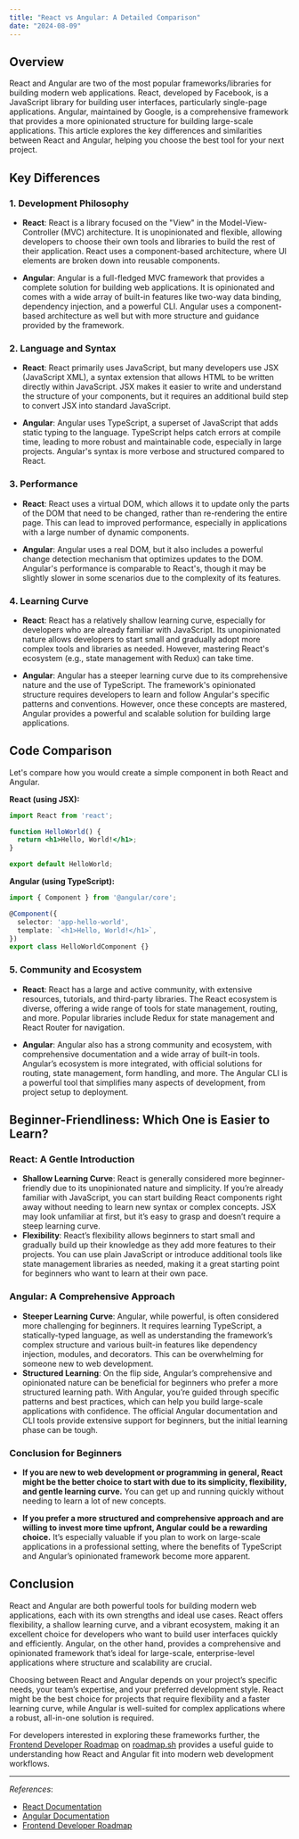 ```yaml
---
title: "React vs Angular: A Detailed Comparison"
date: "2024-08-09"
---
```


## Overview

React and Angular are two of the most popular frameworks/libraries for building modern web applications. React, developed by Facebook, is a JavaScript library for building user interfaces, particularly single-page applications. Angular, maintained by Google, is a comprehensive framework that provides a more opinionated structure for building large-scale applications. This article explores the key differences and similarities between React and Angular, helping you choose the best tool for your next project.

## Key Differences

### 1. **Development Philosophy**

- **React**: React is a library focused on the "View" in the Model-View-Controller (MVC) architecture. It is unopinionated and flexible, allowing developers to choose their own tools and libraries to build the rest of their application. React uses a component-based architecture, where UI elements are broken down into reusable components.

- **Angular**: Angular is a full-fledged MVC framework that provides a complete solution for building web applications. It is opinionated and comes with a wide array of built-in features like two-way data binding, dependency injection, and a powerful CLI. Angular uses a component-based architecture as well but with more structure and guidance provided by the framework.

### 2. **Language and Syntax**

- **React**: React primarily uses JavaScript, but many developers use JSX (JavaScript XML), a syntax extension that allows HTML to be written directly within JavaScript. JSX makes it easier to write and understand the structure of your components, but it requires an additional build step to convert JSX into standard JavaScript.

- **Angular**: Angular uses TypeScript, a superset of JavaScript that adds static typing to the language. TypeScript helps catch errors at compile time, leading to more robust and maintainable code, especially in large projects. Angular's syntax is more verbose and structured compared to React.

### 3. **Performance**

- **React**: React uses a virtual DOM, which allows it to update only the parts of the DOM that need to be changed, rather than re-rendering the entire page. This can lead to improved performance, especially in applications with a large number of dynamic components.

- **Angular**: Angular uses a real DOM, but it also includes a powerful change detection mechanism that optimizes updates to the DOM. Angular's performance is comparable to React's, though it may be slightly slower in some scenarios due to the complexity of its features.

### 4. **Learning Curve**

- **React**: React has a relatively shallow learning curve, especially for developers who are already familiar with JavaScript. Its unopinionated nature allows developers to start small and gradually adopt more complex tools and libraries as needed. However, mastering React's ecosystem (e.g., state management with Redux) can take time.

- **Angular**: Angular has a steeper learning curve due to its comprehensive nature and the use of TypeScript. The framework's opinionated structure requires developers to learn and follow Angular's specific patterns and conventions. However, once these concepts are mastered, Angular provides a powerful and scalable solution for building large applications.

## Code Comparison

Let's compare how you would create a simple component in both React and Angular.

**React (using JSX):**

```jsx
import React from 'react';

function HelloWorld() {
  return <h1>Hello, World!</h1>;
}

export default HelloWorld;
```

**Angular (using TypeScript):**

```typescript
import { Component } from '@angular/core';

@Component({
  selector: 'app-hello-world',
  template: `<h1>Hello, World!</h1>`,
})
export class HelloWorldComponent {}
```

### 5. **Community and Ecosystem**

- **React**: React has a large and active community, with extensive resources, tutorials, and third-party libraries. The React ecosystem is diverse, offering a wide range of tools for state management, routing, and more. Popular libraries include Redux for state management and React Router for navigation.

- **Angular**: Angular also has a strong community and ecosystem, with comprehensive documentation and a wide array of built-in tools. Angular’s ecosystem is more integrated, with official solutions for routing, state management, form handling, and more. The Angular CLI is a powerful tool that simplifies many aspects of development, from project setup to deployment.

## Beginner-Friendliness: Which One is Easier to Learn?

### React: A Gentle Introduction

- **Shallow Learning Curve**: React is generally considered more beginner-friendly due to its unopinionated nature and simplicity. If you’re already familiar with JavaScript, you can start building React components right away without needing to learn new syntax or complex concepts. JSX may look unfamiliar at first, but it’s easy to grasp and doesn’t require a steep learning curve.
- **Flexibility**: React’s flexibility allows beginners to start small and gradually build up their knowledge as they add more features to their projects. You can use plain JavaScript or introduce additional tools like state management libraries as needed, making it a great starting point for beginners who want to learn at their own pace.

### Angular: A Comprehensive Approach

- **Steeper Learning Curve**: Angular, while powerful, is often considered more challenging for beginners. It requires learning TypeScript, a statically-typed language, as well as understanding the framework’s complex structure and various built-in features like dependency injection, modules, and decorators. This can be overwhelming for someone new to web development.
- **Structured Learning**: On the flip side, Angular’s comprehensive and opinionated nature can be beneficial for beginners who prefer a more structured learning path. With Angular, you’re guided through specific patterns and best practices, which can help you build large-scale applications with confidence. The official Angular documentation and CLI tools provide extensive support for beginners, but the initial learning phase can be tough.

### Conclusion for Beginners

- **If you are new to web development or programming in general, React might be the better choice to start with due to its simplicity, flexibility, and gentle learning curve.** You can get up and running quickly without needing to learn a lot of new concepts.
  
- **If you prefer a more structured and comprehensive approach and are willing to invest more time upfront, Angular could be a rewarding choice.** It’s especially valuable if you plan to work on large-scale applications in a professional setting, where the benefits of TypeScript and Angular’s opinionated framework become more apparent.

## Conclusion

React and Angular are both powerful tools for building modern web applications, each with its own strengths and ideal use cases. React offers flexibility, a shallow learning curve, and a vibrant ecosystem, making it an excellent choice for developers who want to build user interfaces quickly and efficiently. Angular, on the other hand, provides a comprehensive and opinionated framework that’s ideal for large-scale, enterprise-level applications where structure and scalability are crucial.

Choosing between React and Angular depends on your project’s specific needs, your team’s expertise, and your preferred development style. React might be the best choice for projects that require flexibility and a faster learning curve, while Angular is well-suited for complex applications where a robust, all-in-one solution is required.

For developers interested in exploring these frameworks further, the [Frontend Developer Roadmap](https://roadmap.sh/frontend) on [roadmap.sh](https://roadmap.sh) provides a useful guide to understanding how React and Angular fit into modern web development workflows.

---

*References*:
- [React Documentation](https://reactjs.org/docs/getting-started.html)
- [Angular Documentation](https://angular.io/docs)
- [Frontend Developer Roadmap](https://roadmap.sh/frontend)

<RelatedComparisons
    currentLanguages='React-Angular'
/>